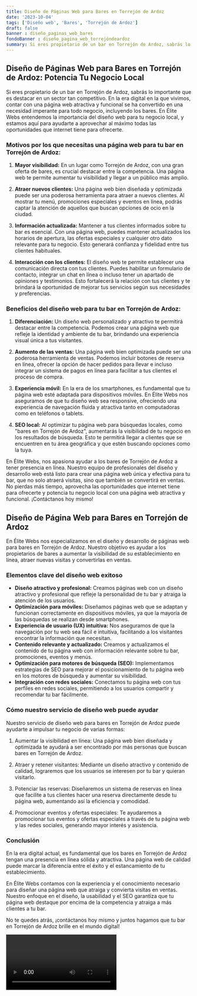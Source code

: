 ```yaml
---
title: Diseño de Páginas Web para Bares en Torrejón de Ardoz
date: '2023-10-04'
tags: ['Diseño web', 'Bares', 'Torrejón de Ardoz']
draft: false
banner : diseño_paginas_web_bares
fondoBanner : diseño_pagina_web_torrejóndeardoz
summary: Si eres propietario de un bar en Torrejón de Ardoz, sabrás lo importante que es destacar en un sector tan competitivo. En la era digital en la que vivimos, contar con una página web atractiva y funcional se ha convertido en una necesidad imperante para todo negocio, incluyendo los bares. En Élite Webs entendemos la importancia del diseño web para tu negocio local, y estamos aquí para ayudarte a aprovechar al máximo todas las oportunidades que internet tiene para ofrecerte.
---
```


## Diseño de Páginas Web para Bares en Torrejón de Ardoz: Potencia Tu Negocio Local

Si eres propietario de un bar en Torrejón de Ardoz, sabrás lo importante que es destacar en un sector tan competitivo. En la era digital en la que vivimos, contar con una página web atractiva y funcional se ha convertido en una necesidad imperante para todo negocio, incluyendo los bares. En Élite Webs entendemos la importancia del diseño web para tu negocio local, y estamos aquí para ayudarte a aprovechar al máximo todas las oportunidades que internet tiene para ofrecerte.

### Motivos por los que necesitas una página web para tu bar en Torrejón de Ardoz:

1. **Mayor visibilidad:** En un lugar como Torrejón de Ardoz, con una gran oferta de bares, es crucial destacar entre la competencia. Una página web te permite aumentar tu visibilidad y llegar a un público más amplio.

2. **Atraer nuevos clientes:** Una página web bien diseñada y optimizada puede ser una poderosa herramienta para atraer a nuevos clientes. Al mostrar tu menú, promociones especiales y eventos en línea, podrás captar la atención de aquellos que buscan opciones de ocio en la ciudad.

3. **Información actualizada:** Mantener a tus clientes informados sobre tu bar es esencial. Con una página web, puedes mantener actualizados los horarios de apertura, las ofertas especiales y cualquier otro dato relevante para tu negocio. Esto generará confianza y fidelidad entre tus clientes habituales.

4. **Interacción con los clientes:** El diseño web te permite establecer una comunicación directa con tus clientes. Puedes habilitar un formulario de contacto, integrar un chat en línea o incluso tener un apartado de opiniones y testimonios. Esto fortalecerá la relación con tus clientes y te brindará la oportunidad de mejorar tus servicios según sus necesidades y preferencias.

### Beneficios del diseño web para tu bar en Torrejón de Ardoz:

1. **Diferenciación:** Un diseño web personalizado y atractivo te permitirá destacar entre la competencia. Podemos crear una página web que refleje la identidad y ambiente de tu bar, brindando una experiencia visual única a tus visitantes.

2. **Aumento de las ventas:** Una página web bien optimizada puede ser una poderosa herramienta de ventas. Podemos incluir botones de reserva en línea, ofrecer la opción de hacer pedidos para llevar e incluso integrar un sistema de pagos en línea para facilitar a tus clientes el proceso de compra.

3. **Experiencia móvil:** En la era de los smartphones, es fundamental que tu página web esté adaptada para dispositivos móviles. En Élite Webs nos aseguramos de que tu diseño web sea responsive, ofreciendo una experiencia de navegación fluida y atractiva tanto en computadoras como en teléfonos o tablets.

4. **SEO local:** Al optimizar tu página web para búsquedas locales, como "bares en Torrejón de Ardoz", aumentarás la visibilidad de tu negocio en los resultados de búsqueda. Esto te permitirá llegar a clientes que se encuentren en tu área geográfica y que estén buscando opciones como la tuya.

En Élite Webs, nos apasiona ayudar a los bares de Torrejón de Ardoz a tener presencia en línea. Nuestro equipo de profesionales del diseño y desarrollo web está listo para crear una página web única y efectiva para tu bar, que no solo atraerá visitas, sino que también se convertirá en ventas. No pierdas más tiempo, aprovecha las oportunidades que internet tiene para ofrecerte y potencia tu negocio local con una página web atractiva y funcional. ¡Contáctanos hoy mismo!

<GifSeo />

<Cta />

## Diseño de Página Web para Bares en Torrejón de Ardoz

En Élite Webs nos especializamos en el diseño y desarrollo de páginas web para bares en Torrejón de Ardoz. Nuestro objetivo es ayudar a los propietarios de bares a aumentar la visibilidad de su establecimiento en línea, atraer nuevas visitas y convertirlas en ventas.

### Elementos clave del diseño web exitoso

- **Diseño atractivo y profesional:** Creamos páginas web con un diseño atractivo y profesional que refleje la personalidad de tu bar y atraiga la atención de los usuarios.
- **Optimización para móviles:** Diseñamos páginas web que se adaptan y funcionan correctamente en dispositivos móviles, ya que la mayoría de las búsquedas se realizan desde smartphones.
- **Experiencia de usuario (UX) intuitiva:** Nos aseguramos de que la navegación por tu web sea fácil e intuitiva, facilitando a los visitantes encontrar la información que necesitan.
- **Contenido relevante y actualizado:** Creamos y actualizamos el contenido de tu página web con información relevante sobre tu bar, promociones, eventos y menús.
- **Optimización para motores de búsqueda (SEO):** Implementamos estrategias de SEO para mejorar el posicionamiento de tu página web en los motores de búsqueda y aumentar su visibilidad.
- **Integración con redes sociales:** Conectamos tu página web con tus perfiles en redes sociales, permitiendo a los usuarios compartir y recomendar tu bar fácilmente.

### Cómo nuestro servicio de diseño web puede ayudar

Nuestro servicio de diseño web para bares en Torrejón de Ardoz puede ayudarte a impulsar tu negocio de varias formas:

1. Aumentar la visibilidad en línea: Una página web bien diseñada y optimizada te ayudará a ser encontrado por más personas que buscan bares en Torrejón de Ardoz. 

2. Atraer y retener visitantes: Mediante un diseño atractivo y contenido de calidad, lograremos que los usuarios se interesen por tu bar y quieran visitarlo.

3. Potenciar las reservas: Diseñaremos un sistema de reservas en línea que facilite a tus clientes hacer una reserva directamente desde tu página web, aumentando así la eficiencia y comodidad.

4. Promocionar eventos y ofertas especiales: Te ayudaremos a promocionar tus eventos y ofertas especiales a través de tu página web y las redes sociales, generando mayor interés y asistencia.

### Conclusión

En la era digital actual, es fundamental que los bares en Torrejón de Ardoz tengan una presencia en línea sólida y atractiva. Una página web de calidad puede marcar la diferencia entre el éxito y el estancamiento de tu establecimiento.

En Élite Webs contamos con la experiencia y el conocimiento necesario para diseñar una página web que atraiga y convierta visitas en ventas. Nuestro enfoque en el diseño, la usabilidad y el SEO garantiza que tu página web destaque por encima de la competencia y atraiga a más clientes a tu bar.

No te quedes atrás, ¡contáctanos hoy mismo y juntos hagamos que tu bar en Torrejón de Ardoz brille en el mundo digital!

<Video />

<CtaBot job='Bares' city='Torrejón de Ardoz'/>

<Gmaps query='Torrejón de Ardoz+españa+maps' />